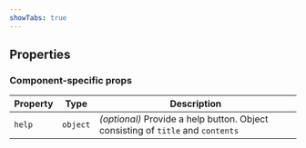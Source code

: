 ```yaml
---
showTabs: true
---
```



## Properties

<DataValueReadwriteProperties type="string" />

### Component-specific props

| Property | Type     | Description                                                                     |
| -------- | -------- | ------------------------------------------------------------------------------- |
| `help`   | `object` | _(optional)_ Provide a help button. Object consisting of `title` and `contents` |
